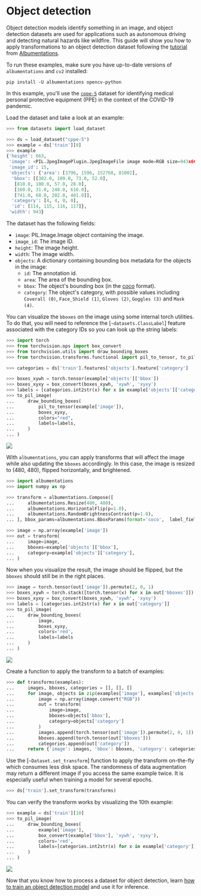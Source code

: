 # Object detection

Object detection models identify something in an image, and object detection datasets are used for applications such as autonomous driving and detecting natural hazards like wildfire. This guide will show you how to apply transformations to an object detection dataset following the [tutorial](https://albumentations.ai/docs/examples/example_bboxes/) from [Albumentations](https://albumentations.ai/docs/).

To run these examples, make sure you have up-to-date versions of `albumentations` and `cv2` installed:

```
pip install -U albumentations opencv-python
```

In this example, you'll use the [`cppe-5`](https://huggingface.co/datasets/cppe-5) dataset for identifying medical personal protective equipment (PPE) in the context of the COVID-19 pandemic.

Load the dataset and take a look at an example:

```py
>>> from datasets import load_dataset

>>> ds = load_dataset("cppe-5")
>>> example = ds['train'][0]
>>> example
{'height': 663,
 'image': <PIL.JpegImagePlugin.JpegImageFile image mode=RGB size=943x663 at 0x7FC3DC756250>,
 'image_id': 15,
 'objects': {'area': [3796, 1596, 152768, 81002],
  'bbox': [[302.0, 109.0, 73.0, 52.0],
   [810.0, 100.0, 57.0, 28.0],
   [160.0, 31.0, 248.0, 616.0],
   [741.0, 68.0, 202.0, 401.0]],
  'category': [4, 4, 0, 0],
  'id': [114, 115, 116, 117]},
 'width': 943}
```

The dataset has the following fields:

- `image`: PIL.Image.Image object containing the image.
- `image_id`: The image ID.
- `height`: The image height.
- `width`: The image width.
- `objects`: A dictionary containing bounding box metadata for the objects in the image:
  - `id`: The annotation id.
  - `area`: The area of the bounding box.
  - `bbox`: The object's bounding box (in the [coco](https://albumentations.ai/docs/getting_started/bounding_boxes_augmentation/#coco) format).
  - `category`: The object's category, with possible values including `Coverall (0)`, `Face_Shield (1)`, `Gloves (2)`, `Goggles (3)` and `Mask (4)`.

You can visualize the `bboxes` on the image using some internal torch utilities. To do that, you will need to reference the [`~datasets.ClassLabel`] feature associated with the category IDs so you can look up the string labels:

    
```py
>>> import torch
>>> from torchvision.ops import box_convert
>>> from torchvision.utils import draw_bounding_boxes
>>> from torchvision.transforms.functional import pil_to_tensor, to_pil_image

>>> categories = ds['train'].features['objects'].feature['category']

>>> boxes_xywh = torch.tensor(example['objects']['bbox'])
>>> boxes_xyxy = box_convert(boxes_xywh, 'xywh', 'xyxy')
>>> labels = [categories.int2str(x) for x in example['objects']['category']]
>>> to_pil_image(
...     draw_bounding_boxes(
...         pil_to_tensor(example['image']),
...         boxes_xyxy,
...         colors="red",
...         labels=labels,
...     )
... )
```

<div class="flex justify-center">
    <img src="https://huggingface.co/datasets/huggingface/documentation-images/resolve/main/datasets/visualize_detection_example.png">
</div>


With `albumentations`, you can apply transforms that will affect the image while also updating the `bboxes` accordingly. In this case, the image is resized to (480, 480), flipped horizontally, and brightened. 

```py
>>> import albumentations
>>> import numpy as np

>>> transform = albumentations.Compose([
...     albumentations.Resize(480, 480),
...     albumentations.HorizontalFlip(p=1.0),
...     albumentations.RandomBrightnessContrast(p=1.0),
... ], bbox_params=albumentations.BboxParams(format='coco',  label_fields=['category']))

>>> image = np.array(example['image'])
>>> out = transform(
...     image=image,
...     bboxes=example['objects']['bbox'],
...     category=example['objects']['category'],
... )
```

Now when you visualize the result, the image should be flipped, but the `bboxes` should still be in the right places.

```py
>>> image = torch.tensor(out['image']).permute(2, 0, 1)
>>> boxes_xywh = torch.stack([torch.tensor(x) for x in out['bboxes']])
>>> boxes_xyxy = box_convert(boxes_xywh, 'xywh', 'xyxy')
>>> labels = [categories.int2str(x) for x in out['category']]
>>> to_pil_image(
...     draw_bounding_boxes(
...         image,
...         boxes_xyxy,
...         colors='red',
...         labels=labels
...     )
... )
```

<div class="flex justify-center">
    <img src="https://huggingface.co/datasets/huggingface/documentation-images/resolve/main/datasets/visualize_detection_example_transformed.png">
</div>

Create a function to apply the transform to a batch of examples:

```py
>>> def transforms(examples):
...     images, bboxes, categories = [], [], []
...     for image, objects in zip(examples['image'], examples['objects']):
...         image = np.array(image.convert("RGB"))
...         out = transform(
...             image=image,
...             bboxes=objects['bbox'],
...             category=objects['category']
...         )
...         images.append(torch.tensor(out['image']).permute(2, 0, 1))
...         bboxes.append(torch.tensor(out['bboxes']))
...         categories.append(out['category'])
...     return {'image': images, 'bbox': bboxes, 'category': categories}
```

Use the [`~Dataset.set_transform`] function to apply the transform on-the-fly which consumes less disk space. The randomness of data augmentation may return a different image if you access the same example twice. It is especially useful when training a model for several epochs.

```py
>>> ds['train'].set_transform(transforms)
```

You can verify the transform works by visualizing the 10th example:

```py
>>> example = ds['train'][10]
>>> to_pil_image(
...     draw_bounding_boxes(
...         example['image'],
...         box_convert(example['bbox'], 'xywh', 'xyxy'),
...         colors='red',
...         labels=[categories.int2str(x) for x in example['category']]
...     )
... )
```

<div class="flex justify-center">
    <img src="https://huggingface.co/datasets/huggingface/documentation-images/resolve/main/datasets/visualize_detection_example_transformed_2.png">
</div>

<Tip>

Now that you know how to process a dataset for object detection, learn
[how to train an object detection model](https://colab.research.google.com/github/NielsRogge/Transformers-Tutorials/blob/master/YOLOS/Fine_tuning_YOLOS_for_object_detection_on_custom_dataset_(balloon).ipynb)
and use it for inference.

</Tip>
